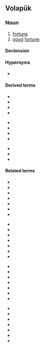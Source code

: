 ==Volapük==

===Noun===
{{vo-noun}}

# [[fortune]]
# [[good]] [[fortune]]

====Declension====
{{vo-decl-noun}}

====Hypernyms====
* {{l|vo|fät}}

====Derived terms====
{{der-top3}}
* {{l|vo|benofätadabinod}}
* {{l|vo|benofätagönäb}}
* {{l|vo|benofätahigönäb}}
* {{l|vo|benofätajigönäb}}
{{der-mid3}}
* {{l|vo|benofätan}}
* {{l|vo|benofätik}}
* {{l|vo|benofätiko}}
* {{l|vo|benofäto}}
{{der-mid3}}
* {{l|vo|benofätot}}
* {{l|vo|hibenofätan}}
* {{l|vo|jibenofätan}}
{{der-bottom}}

====Related terms====
{{rel-top4}}
* {{l|vo|damifät}}
* {{l|vo|fätacenöf}}
* {{l|vo|fätagaenod}}
* {{l|vo|fätagod}}
* {{l|vo|fätahigod}}
* {{l|vo|fätajigod}}
* {{l|vo|fätalügadramat}}
{{rel-mid4}}
* {{l|vo|fätaluib}}
* {{l|vo|fätavimäd}}
* {{l|vo|fätik}}
* {{l|vo|fätiko}}
* {{l|vo|fätim}}
* {{l|vo|fätiman}}
* {{l|vo|fätimik}}
{{rel-mid4}}
* {{l|vo|fäto}}
* {{l|vo|fätot}}
* {{l|vo|fätükön}}
* {{l|vo|himifätan}}
* {{l|vo|jimifätan}}
* {{l|vo|lemifät}}
* {{l|vo|mifät}}
{{rel-mid4}}
* {{l|vo|mifätaböd}}
* {{l|vo|mifätan}}
* {{l|vo|mifätarab}}
* {{l|vo|mifätik}}
* {{l|vo|mifätiko}}
* {{l|vo|mifäto}}
* {{l|vo|mifätot}}
{{rel-bottom}}